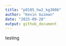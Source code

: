 ```yaml
---
title: "p8105_hw2_kg3006"
author: "Kevin Guzman"
date: "2025-09-28"
output: github_document
---
```


testing 